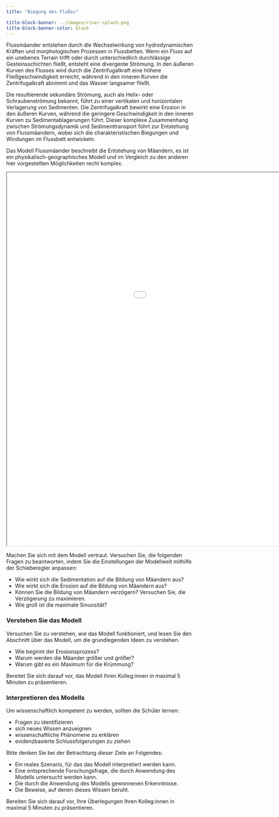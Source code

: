 ```yaml
---
title: "Biegung des Flußes"

title-block-banner: ../images/river-splash.png
title-block-banner-color: black
---
```


Flussmäander entstehen durch die Wechselwirkung von hydrodynamischen Kräften und morphologischen Prozessen in Flussbetten. Wenn ein Fluss auf ein unebenes Terrain trifft oder durch unterschiedlich durchlässige Gesteinsschichten fließt, entsteht eine divergente Strömung. In den äußeren Kurven des Flusses wird durch die Zentrifugalkraft eine höhere Fließgeschwindigkeit erreicht, während in den inneren Kurven die Zentrifugalkraft abnimmt und das Wasser langsamer fließt.

Die resultierende sekundäre Strömung, auch als Helix- oder Schraubenströmung bekannt, führt zu einer vertikalen und horizontalen Verlagerung von Sedimenten. Die Zentrifugalkraft bewirkt eine Erosion in den äußeren Kurven, während die geringere Geschwindigkeit in den inneren Kurven zu Sedimentablagerungen führt. Dieser komplexe Zusammenhang zwischen Strömungsdynamik und Sedimenttransport führt zur Entstehung von Flussmäandern, wobei sich die charakteristischen Biegungen und Windungen im Flussbett entwickeln.

Das Modell Flussmäander beschreibt die Entstehung von Mäandern, es ist ein physikalisch-geographisches Modell und im Vergleich zu den anderen hier vorgestellten Möglichkeiten recht komplex.



<iframe width="1280" height="1000" src="../assets/River Meanders.html" title="ChallengeOneBasic"></iframe>


Machen Sie sich mit dem Modell vertraut. Versuchen Sie, die folgenden Fragen zu beantworten, indem Sie die Einstellungen der Modellwelt mithilfe der Schieberegler anpassen:

::: {.callout-tip appearance="minimal"  title="Aufgaben"}
* Wie wirkt sich die Sedimentation auf die Bildung von Mäandern aus?
* Wie wirkt sich die Erosion auf die Bildung von Mäandern aus?
* Können Sie die Bildung von Mäandern verzögern? Versuchen Sie, die Verzögerung zu maximieren.
* Wie groß ist die maximale Sinuosität? 
:::

### Verstehen Sie das Modell
Versuchen Sie zu verstehen, wie das Modell funktioniert, und lesen Sie den Abschnitt über das Modell, um die grundlegenden Ideen zu verstehen.

::: {.callout-tip appearance="minimal"  title="Aufgaben"}
* Wie beginnt der Erosionsprozess?
* Warum werden die Mäander größer und größer?
* Warum gibt es ein Maximum für die Krümmung? 
:::
::: {.callout-tip appearance="simple"}
Bereitet Sie sich darauf vor, das Modell Ihren Kolleg:innen in maximal 5 Minuten zu präsentieren. 
:::

### Interpretieren des Modells
Um wissenschaftlich kompetent zu werden, sollten die Schüler lernen:

* Fragen zu identifizieren
* sich neues Wissen anzueignen
* wissenschaftliche Phänomene zu erklären
* evidenzbasierte Schlussfolgerungen zu ziehen

Bitte denken Sie bei der Betrachtung dieser Ziele an Folgendes:

* Ein reales Szenario, für das das Modell interpretiert werden kann.
* Eine entsprechende Forschungsfrage, die durch Anwendung des Modells untersucht werden kann.
* Die durch die Anwendung des Modells gewonnenen Erkenntnisse.
* Die Beweise, auf denen dieses Wissen beruht.

::: {.callout-tip appearance="simple"}
Bereiten Sie sich darauf vor, Ihre Überlegungen Ihren Kolleg:innen in maximal 5 Minuten zu präsentieren. 
:::
